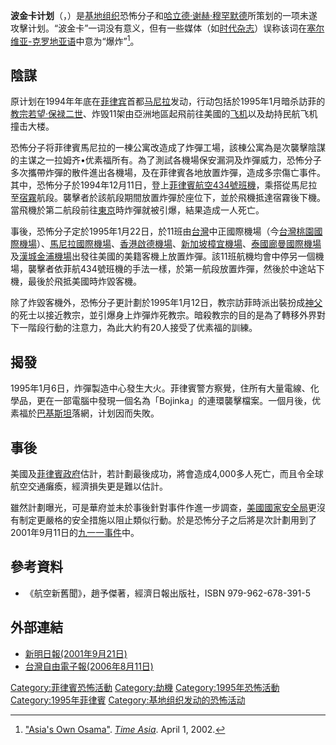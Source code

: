 '''波金卡计划'''（{{Lang-ar|بوجينكا}}，{{Lang-tl|Oplan Bojinka}}）是[[基地组织|基地组织]]恐怖分子{{Tsl|en|Ramzi Yousef|拉姆齐•优素福}}和[[哈立德·谢赫·穆罕默德|哈立德·谢赫·穆罕默德]]所策划的一项未遂攻擊计划。“波金卡”一词没有意义，但有一些媒体（如[[時代雜誌|时代杂志]]）误称该词在[[塞尔维亚-克罗地亚语|塞尔维亚-克罗地亚语]]中意为“爆炸”<ref name="Time Asia">[https://web.archive.org/web/20020327120920/http://www.time.com/time/asia/features/malay_terror/hambali4.html "Asia's Own Osama"]. ''[[Time_Asia|Time Asia]]''. April 1, 2002.</ref>。

== 陰謀 ==
原计划在1994年年底在[[菲律宾|菲律宾]]首都[[马尼拉|马尼拉]]发动，行动包括於1995年1月暗杀訪菲的[[教宗|教宗]][[若望·保禄二世|若望·保禄二世]]、炸毁11架由亞洲地區起飛前往美國的[[飞机|飞机]]以及劫持民航飞机撞击大楼。

恐怖分子将菲律賓馬尼拉的一棟公寓改造成了炸彈工場，該棟公寓為是次襲擊陰謀的主谋之一拉姆齐•优素福所有。為了測試各機場保安漏洞及炸彈威力，恐怖分子多次攜帶炸彈的散件進出各機場，及在菲律賓各地放置炸彈，造成多宗傷亡事件。其中，恐怖分子於1994年12月11日，登上[[菲律賓航空434號班機|菲律賓航空434號班機]]，乘搭從馬尼拉至[[宿务市|宿霧]]航段。襲擊者於該航段期間放置炸彈於座位下，並於飛機抵達宿霧後下機。當飛機於第二航段前往[[東京|東京]]時炸彈就被引爆，結果造成一人死亡。

事後，恐怖分子定於1995年1月22日，於11班由[[台灣|台灣]]中正國際機場（今[[台灣桃園國際機場|台灣桃園國際機場]]）、[[馬尼拉國際機場|馬尼拉國際機場]]、[[香港|香港]][[啟德機場|啟德機場]]、[[新加坡|新加坡]][[樟宜機場|樟宜機場]]、[[泰國|泰國]][[廊曼國際機場|廊曼國際機場]]及[[漢城|漢城]][[金浦機場|金浦機場]]出發往美國的美籍客機上放置炸彈。該11班航機均會中停另一個機場，襲擊者依菲航434號班機的手法一樣，於第一航段放置炸彈，然後於中途站下機，最後於飛抵美國時炸毀客機。

除了炸毀客機外，恐怖分子更計劃於1995年1月12日，教宗訪菲時派出裝扮成[[神父|神父]]的死士以接近教宗，並引爆身上炸彈炸死教宗。暗殺教宗的目的是為了轉移外界對下一階段行動的注意力，為此大約有20人接受了优素福的訓練。

== 揭發 ==
1995年1月6日，炸彈製造中心發生大火。菲律賓警方察覺，住所有大量電線、化學品，更在一部電腦中發現一個名為「Bojinka」的連環襲擊檔案。一個月後，优素福於[[巴基斯坦|巴基斯坦]]落網，计划因而失敗。

== 事後 ==
美國及[[菲律賓政府|菲律賓政府]]估計，若計劃最後成功，將會造成4,000多人死亡，而且令全球航空交通癱瘓，經濟損失更是難以估計。

雖然計劃曝光，可是華府並未於事後針對事件作進一步調查，[[美國國家安全局|美國國家安全局]]更沒有制定更嚴格的安全措施以阻止類似行動。於是恐怖分子之后將是次計劃用到了2001年9月11日的[[九一一事件|九一一事件]]中。

== 參考資料 ==
* 《航空新舊聞》，趙予傑著，經濟日報出版社，ISBN 979-962-678-391-5

== 外部連結 ==
* [http://www.zaobao.com/special/realtime/2001/09/210901_24.html 新明日報(2001年9月21日)] {{Wayback|url=http://www.zaobao.com/special/realtime/2001/09/210901_24.html |date=20110129224918 }}
* [http://www.libertytimes.com.tw/2006/new/aug/11/today-fo11.htm 台灣自由電子報(2006年8月11日)] {{Wayback|url=http://www.libertytimes.com.tw/2006/new/aug/11/today-fo11.htm |date=20060812140101 }}

[[Category:菲律賓恐怖活動|Category:菲律賓恐怖活動]]
[[Category:劫機|Category:劫機]]
[[Category:1995年恐怖活動|Category:1995年恐怖活動]]
[[Category:1995年菲律賓|Category:1995年菲律賓]]
[[Category:基地组织发动的恐怖活动|Category:基地组织发动的恐怖活动]]